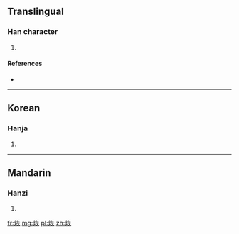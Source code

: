 ==Translingual==

===Han character===
{{Han char|rn=86|rad=火|as=06|sn=10|four=|canj=火大火 (FKF), 火一火 (FMF)}}

# {{defn|Han|sort=火06}}

====References====
* {{Han ref|kx=0671.081|dkj=19030|hdz=32199.070|uh=70E3|ud=28899}}

----

==Korean==

===Hanja===
{{ko-hanja|hangeul=회|eumhun=|rv=hoe|mr=hoe|y=hoy}}

# {{defn|Korean|sort=火06}}

----

==Mandarin==

===Hanzi===
{{cmn-hanzi|pin=[[huī]] ([[hui1]])|wg=hui<sup>1</sup>}}

# {{defn|Mandarin|sort=火06}}

[[fr:烣]]
[[mg:烣]]
[[pl:烣]]
[[zh:烣]]